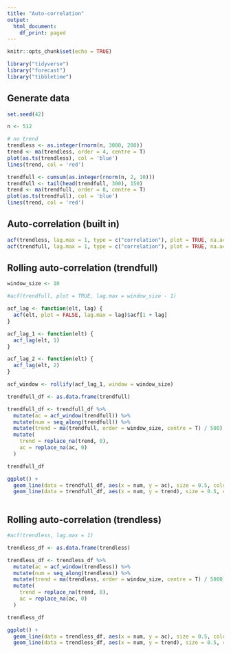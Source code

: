 ```yaml
---
title: "Auto-correlation"
output:
  html_document:
    df_print: paged
---
```



```r
knitr::opts_chunk$set(echo = TRUE)
```

```r
library("tidyverse")
library("forecast")
library("tibbletime")
```

## Generate data

```r
set.seed(42)

n <- 512

# no trend
trendless <- as.integer(rnorm(n, 3000, 200))
trend <- ma(trendless, order = 4, centre = T)
plot(as.ts(trendless), col = 'blue')
lines(trend, col = 'red')

trendfull <- cumsum(as.integer(rnorm(n, 2, 10)))
trendfull <- tail(head(trendfull, 300), 150)
trend <- ma(trendfull, order = 8, centre = T)
plot(as.ts(trendfull), col = 'blue')
lines(trend, col = 'red')
```

## Auto-correlation (built in)

```r
acf(trendless, lag.max = 1, type = c("correlation"), plot = TRUE, na.action = na.fail)
acf(trendfull, lag.max = 1, type = c("correlation"), plot = TRUE, na.action = na.fail)
```

## Rolling auto-correlation (trendfull)

```r
window_size <- 10

#acf(trendfull, plot = TRUE, lag.max = window_size - 1)

acf_lag <- function(elt, lag) {
  acf(elt, plot = FALSE, lag.max = lag)$acf[1 + lag]
}

acf_lag_1 <- function(elt) {
  acf_lag(elt, 1)
}

acf_lag_2 <- function(elt) {
  acf_lag(elt, 2)
}

acf_window <- rollify(acf_lag_1, window = window_size)

trendfull_df <- as.data.frame(trendfull)

trendfull_df <- trendfull_df %>%
  mutate(ac = acf_window(trendfull)) %>%
  mutate(num = seq_along(trendfull)) %>%
  mutate(trend = ma(trendfull, order = window_size, centre = T) / 500) %>%
  mutate(
    trend = replace_na(trend, 0),
    ac = replace_na(ac, 0)
  )

trendfull_df

ggplot() +
  geom_line(data = trendfull_df, aes(x = num, y = ac), size = 0.5, color = "#0000cc") +
  geom_line(data = trendfull_df, aes(x = num, y = trend), size = 0.5, color = "#cc0000")
  
```

## Rolling auto-correlation (trendless)

```r
#acf(trendless, lag.max = 1)

trendless_df <- as.data.frame(trendless)

trendless_df <- trendless_df %>%
  mutate(ac = acf_window(trendless)) %>%
  mutate(num = seq_along(trendless)) %>%
  mutate(trend = ma(trendless, order = window_size, centre = T) / 5000) %>%
  mutate(
    trend = replace_na(trend, 0),
    ac = replace_na(ac, 0)
  )

trendless_df

ggplot() +
  geom_line(data = trendless_df, aes(x = num, y = ac), size = 0.5, color = "#0000cc") +
  geom_line(data = trendless_df, aes(x = num, y = trend), size = 0.5, color = "#cc0000")
  
```
